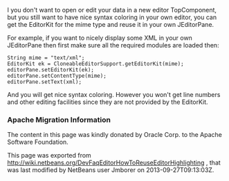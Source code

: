 <!--

    Licensed to the Apache Software Foundation (ASF) under one
    or more contributor license agreements.  See the NOTICE file
    distributed with this work for additional information
    regarding copyright ownership.  The ASF licenses this file
    to you under the Apache License, Version 2.0 (the
    "License"); you may not use this file except in compliance
    with the License.  You may obtain a copy of the License at

      http://www.apache.org/licenses/LICENSE-2.0

    Unless required by applicable law or agreed to in writing,
    software distributed under the License is distributed on an
    "AS IS" BASIS, WITHOUT WARRANTIES OR CONDITIONS OF ANY
    KIND, either express or implied.  See the License for the
    specific language governing permissions and limitations
    under the License.

-->
I you don't want to open or edit your data in a new editor TopComponent, but you still want to have nice syntax coloring in your own editor, you can get the EditorKit for the mime type and reuse it in your own JEditorPane.

For example, if you want to nicely display some XML in your own JEditorPane then first make sure all the required modules are loaded then:

 String mime = "text/xml";
 EditorKit ek = CloneableEditorSupport.getEditorKit(mime);
 editorPane.setEditorKit(ek);
 editorPane.setContentType(mime);
 editorPane.setText(xml);

And you will get nice syntax coloring. However you won't get line numbers and other editing facilities since they are not provided by the EditorKit.

===Apache Migration Information===

The content in this page was kindly donated by Oracle Corp. to the
Apache Software Foundation.

This page was exported from http://wiki.netbeans.org/DevFaqEditorHowToReuseEditorHighlighting , 
that was last modified by NetBeans user Jmborer 
on 2013-09-27T09:13:03Z.

